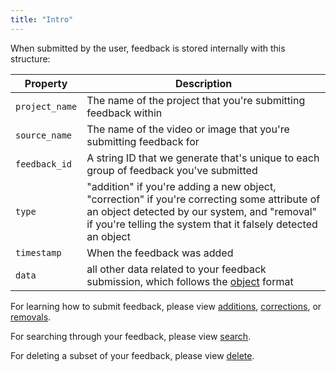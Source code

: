 ```yaml
---
title: "Intro"
---
```


When submitted by the user, feedback is stored internally with this structure:

| Property | Description |
| -------- | ----------- |
| `project_name` | The name of the project that you're submitting feedback within |
| `source_name` | The name of the video or image that you're submitting feedback for |
| `feedback_id` | A string ID that we generate that's unique to each group of feedback you've submitted | 
| `type` | "addition" if you're adding a new object, "correction" if you're correcting some attribute of an object detected by our system, and "removal" if you're telling the system that it falsely detected an object|
| `timestamp` | When the feedback was added |
| `data` | all other data related to your feedback submission, which follows the [object](/guide/concepts/objects) format |

For learning how to submit feedback, please view [additions](/reference/api/feedback/add), [corrections](/reference/api/feedback/correct), or [removals](/reference/api/feedback/remove).

For searching through your feedback, please view [search](/reference/api/feedback/search).

For deleting a subset of your feedback, please view [delete](/reference/api/feedback/delete).